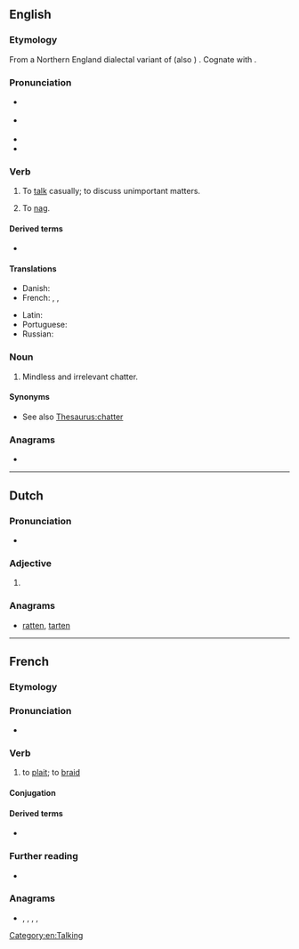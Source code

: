 {{also|Natter|nätter}}
==English==

===Etymology===
From a Northern England dialectal variant of {{m|en|gnatter}} (also {{m|en|knatter}}) {{gloss|"to chatter, grumble; nibble away at"}}. Cognate with {{cog|nds-de|gnattern|t=to mumble, grumble, be grouchy}}.

===Pronunciation===
* {{a|GenAm}} {{IPA|/ˈnætɚ/|lang=en}}
* {{a|RP}} {{IPA|/ˈnætə/|lang=en}}
* {{rhymes|ætə(ɹ)|lang=en}}
* {{hyphenation|nat|ter|lang=en}}

===Verb===
{{en-verb}}

# {{lb|en|colloquial}} To [[talk]] casually; to discuss unimportant matters.
# {{lb|en|Scotland}} To [[nag]].

====Derived terms====
* {{l|en|nattersome}}

====Translations====
{{trans-top|to talk idly}}
* Danish: {{t|da|plapre}}
* French: {{t+|fr|bavarder}}, {{t+|fr|blablater}}, {{t+|fr|papoter}}
{{trans-mid}}
* Latin: {{t|la|garriō}}
* Portuguese: {{t+|pt|tagarelar}}
* Russian: {{t+|ru|болта́ть|n}}
{{trans-bottom}}

===Noun===
{{en-noun}}

# {{lb|en|colloquial}} Mindless and irrelevant chatter.

====Synonyms====
* See also [[Thesaurus:chatter]]

===Anagrams===
* {{anagrams|en|a=aenrtt|Arnett|attern|ratten|tarten|treant}}

[[Category:en:Talking]]

----

==Dutch==

===Pronunciation===
* {{audio|Nl-natter.ogg|Audio|lang=nl}}

===Adjective===
{{head|nl|adjective form}}

# {{nl-adj form of|comp|nat}}

===Anagrams===
* [[ratten#Dutch|ratten]], [[tarten#Dutch|tarten]]

----

==French==

===Etymology===
{{suffix|fr|natte|er}}

===Pronunciation===
* {{IPA|/na.te/|lang=fr}}

===Verb===
{{fr-verb}}

# to [[plait]]; to [[braid]]

====Conjugation====
{{fr-conj-auto}}

====Derived terms====
* {{l|fr|dénatter}}

===Further reading===
* {{R:TLFi}}

===Anagrams===
* {{l|fr|entrât}}, {{l|fr|ratent}}, {{l|fr|râtent}}, {{l|fr|rentât}}, {{l|fr|tarent}}